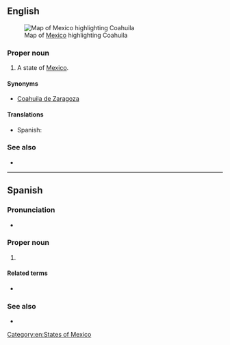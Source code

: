 ==English==
[[File:Mexico map, MX-COA.svg|thumb|Map of [[Mexico]] highlighting Coahuila]]

===Proper noun===
{{en-proper noun}}

# A state of [[Mexico]].

====Synonyms====
* [[Coahuila de Zaragoza]]

====Translations====
{{trans-top|state of Mexico}}
* Spanish: {{t+|es|Coahuila|f}}
{{trans-mid}}
{{trans-bottom}}

===See also===
* {{pedialite}}

[[Category:en:States of Mexico]]

----

==Spanish==

===Pronunciation===
* {{es-IPA}}

===Proper noun===
{{es-proper noun|f}}

# {{place|es|state|c/Mexico}}

====Related terms====
* {{l|es|coahuilense}}

===See also===
* {{pedialite|lang=es}}